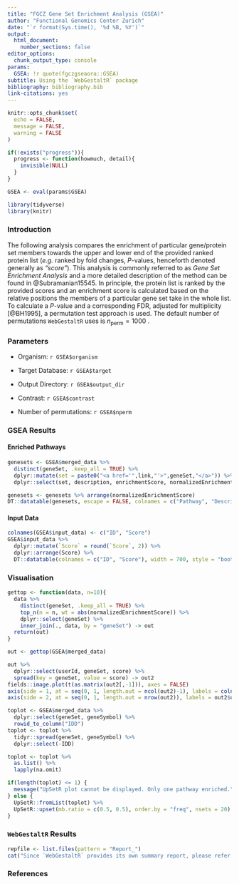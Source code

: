 ```yaml
---
title: "FGCZ Gene Set Enrichment Analysis (GSEA)"
author: "Functional Genomics Center Zurich"
date: "`r format(Sys.time(), '%d %B, %Y')`"
output:
  html_document:
    number_sections: false
editor_options:
  chunk_output_type: console
params:
  GSEA: !r quote(fgczgseaora::GSEA)
subtitle: Using the `WebGestaltR` package
bibliography: bibliography.bib
link-citations: yes
---
```


```r
knitr::opts_chunk$set(
  echo = FALSE,
  message = FALSE,
  warning = FALSE
)

if(!exists("progress")){
  progress <- function(howmuch, detail){
    invisible(NULL)
  }
}

GSEA <- eval(params$GSEA)

library(tidyverse)
library(knitr)
```

### Introduction

The following analysis compares the enrichment of particular gene/protein set members towards the upper and lower end of the provided ranked protein list (*e.g.* ranked by fold changes, *P*-values, henceforth denoted generally as *"score"*). This analysis is commonly referred to as *Gene Set Enrichment Analysis* and a more detailed description of the method can be found in @Subramanian15545. In principle, the protein list is ranked by the provided scores and an enrichment score is calculated based on the relative positions the members of a particular gene set take in the whole list. To calculate a *P*-value and a corresponding FDR, adjusted for multiplicity [@BH1995], a permutation test approach is used. The default number of permutations `WebGestaltR` uses is $n_\text{perm}=1000$ \footnote{Note that due to run time issues the number of permutations is 10 per default in the `fgczgseaora` run scripts. If more accurate results are required `nperm` has to be adjusted accordingly in the run script.}.

### Parameters

* Organism: `r GSEA$organism`

* Target Database: `r GSEA$target`

* Output Directory: `r GSEA$output_dir`

* Contrast: `r GSEA$contrast`

* Number of permutations: `r GSEA$nperm`

### GSEA Results {.tabset .tabset-pills}

#### Enriched Pathways

```r
genesets <- GSEA$merged_data %>% 
  distinct(geneSet, .keep_all = TRUE) %>% 
  dplyr::mutate(set = paste0("<a href='",link,"'>",geneSet,"</a>")) %>% 
  dplyr::select(set, description, enrichmentScore, normalizedEnrichmentScore, pValue, FDR)

genesets <- genesets %>% arrange(normalizedEnrichmentScore)
DT::datatable(genesets, escape = FALSE, colnames = c("Pathway", "Description", "enrichmentScore", "normalizedEnrichmentScore", "P-value","Adj. P-value"), style = "bootstrap") %>% DT::formatRound(digits = 3, columns = c("enrichmentScore", "normalizedEnrichmentScore", "pValue", "FDR"))
```

#### Input Data

```r
colnames(GSEA$input_data) <- c("ID", "Score")
GSEA$input_data %>%
  dplyr::mutate(`Score` = round(`Score`, 2)) %>% 
  dplyr::arrange(Score) %>% 
  DT::datatable(colnames = c("ID", "Score"), width = 700, style = "bootstrap")
```

### Visualisation

```r

gettop <- function(data, n=10){
  data %>% 
    distinct(geneSet, .keep_all = TRUE) %>%
    top_n(n = n, wt = abs(normalizedEnrichmentScore)) %>% 
    dplyr::select(geneSet) %>% 
    inner_join(., data, by = "geneSet") -> out
  return(out)
}

out <- gettop(GSEA$merged_data)

out %>% 
  dplyr::select(userId, geneSet, score) %>% 
  spread(key = geneSet, value = score) -> out2
fields::image.plot(t(as.matrix(out2[,-1])), axes = FALSE)
axis(side = 1, at = seq(0, 1, length.out = ncol(out2)-1), labels = colnames(out2)[-1], lwd = 0, lwd.ticks = 0, las = 2, cex.axis = 0.8)
axis(side = 2, at = seq(0, 1, length.out = nrow(out2)), labels = out2$userId, lwd = 0, lwd.ticks = 0, las = 1, cex.axis = 0.5)
```

```r
toplot <- GSEA$merged_data %>%
  dplyr::select(geneSet, geneSymbol) %>%
  rowid_to_column("IDD")
toplot <- toplot %>%
  tidyr::spread(geneSet, geneSymbol) %>%
  dplyr::select(-IDD) 

toplot <- toplot %>%
  as.list() %>%
  lapply(na.omit)

if(length(toplot) <= 1) {
  message("UpSetR plot cannot be displayed. Only one pathway enriched.")
} else {
  UpSetR::fromList(toplot) %>%
  UpSetR::upset(mb.ratio = c(0.5, 0.5), order.by = "freq", nsets = 20)
}
```


### `WebGestaltR` Results

```r
repfile <- list.files(pattern = "Report_")
cat("Since `WebGestaltR` provides its own summary report, please refer to [this file](", file.path(repfile), ").", sep = "")
```

### References


